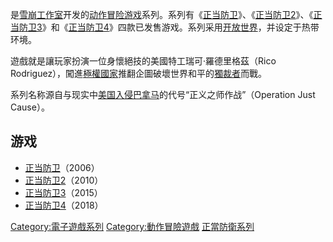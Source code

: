 {{Not|Just Because}}
{{NoteTA
| G1=Games
}}
{{Infobox video game series
| title = 正當防衛
| english = Just Cause
| image=
| caption=
| developer = [[雪崩工作室|雪崩工作室]]
| publisher = [[Eidos_Interactive|Eidos Interactive]]<small>（2006–2010）</small><br />[[Square_Enix|Square Enix]]
| platforms = [[Microsoft_Windows|Microsoft Windows]]<br />[[PlayStation_2|PlayStation 2]]<br />[[PlayStation_3|PlayStation 3]]<br />[[PlayStation_4|PlayStation 4]]<br />[[Xbox_(遊戲機)|Xbox]]<br />[[Xbox_360|Xbox 360]]<br />[[Xbox_One|Xbox One]]
| genre = [[動作冒險遊戲|動作冒險]]、[[第三人称射击|第三人称射击]]
| first release version = 《[[正当防卫_(游戏)|正当防卫]]》
| first release date = 2006年9月
| latest release version = 《[[正当防卫4|正当防卫4]]》
| latest release date = 2018年12月4日
}}

{{vgname|正当防卫|en=Just Cause}}是[[雪崩工作室|雪崩工作室]]开发的[[动作冒险游戏|动作冒险游戏]]系列。系列有《[[正当防卫_(游戏)|正当防卫]]》、《[[正当防卫2|正当防卫2]]》、《[[正当防卫3|正当防卫3]]》和《[[正当防卫4|正当防卫4]]》四款已发售游戏。系列采用[[开放世界|开放世界]]，并设定于热带环境。

遊戲就是讓玩家扮演一位身懷絕技的美國特工瑞可·羅德里格茲（Rico Rodriguez），闖進[[極權主義|極權國家]]推翻企圖破壞世界和平的[[獨裁者|獨裁者]]而戰。

系列名称源自与现实中[[美国入侵巴拿马|美国入侵巴拿马]]的代号“正义之师作战”（Operation Just Cause）。

== 游戏 ==

* [[正当防卫_(游戏)|正当防卫]]（2006）
* [[正当防卫2|正当防卫2]]（2010）
* [[正当防卫3|正当防卫3]]（2015）
* [[正当防卫4|正当防卫4]]（2018）

{{正当防卫系列}}
{{雪崩工作室}}
{{史克威爾艾尼克斯}}

{{DEFAULTSORT:Just Cause}}
[[Category:電子遊戲系列|Category:電子遊戲系列]]
[[Category:動作冒險遊戲|Category:動作冒險遊戲]]
[[Category:正當防衛系列|]]

{{action-adventure-videogame-stub}}